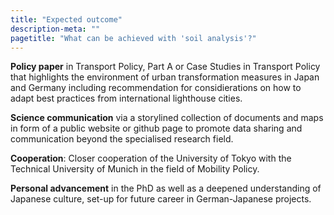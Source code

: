 ```yaml
---
title: "Expected outcome"
description-meta: ""
pagetitle: "What can be achieved with 'soil analysis'?"
---
```


**Policy paper** in Transport Policy, Part A or Case Studies in Transport Policy that highlights the environment of urban transformation measures in Japan and Germany including recommendation for considierations on how to adapt best practices from international lighthouse cities.

**Science communication** via a storylined collection of documents and maps in form of a public website or github page to promote data sharing and communication beyond the specialised research field.

**Cooperation**: Closer cooperation of the University of Tokyo with the Technical University of Munich in the field of Mobility Policy.

**Personal advancement** in the PhD as well as a deepened understanding of Japanese culture, set-up for future career in German-Japanese projects.

